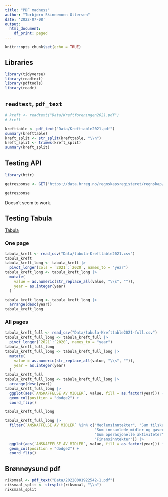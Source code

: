 ```yaml
---
title: "PDF madness"
author: "Torbjørn Skinnemoen Ottersen"
date: '2022-07-08'
output: 
  html_document: 
    df_print: paged
---
```


```r
knitr::opts_chunk$set(echo = TRUE)
```

## Libraries

```r
library(tidyverse)
library(readtext)
library(pdftools)
library(readr)
```

## `readtext`, `pdf_text`

```r
# kreft <- readtext("Data/Kreftforeningen2021.pdf")
# kreft

krefttable <- pdf_text("Data/Krefttable2021.pdf")
summary(krefttable)
kreft_split <- str_split(krefttable, "\\n")
kreft_split <- trimws(kreft_split)
summary(kreft_split)
```

## Testing API

```r
library(httr)

getresponse <- GET("https://data.brreg.no/regnskapsregisteret/regnskap/951812528?%C3%A5r=2019&regnskapstype=SELSKAP")

getresponse

```

Doesn't seem to work.

## Testing Tabula

[Tabula](https://tabula.technology)

### One page

```r
tabula_kreft <- read_csv("Data/tabula-Krefttable2021.csv")
tabula_kreft
tabula_kreft_long <- tabula_kreft |> 
  pivot_longer(cols = `2021`:`2020`, names_to = "year")
tabula_kreft_long <- tabula_kreft_long |> 
  mutate(
    value = as.numeric(str_replace_all(value, "\\s", "")),
    year = as.integer(year)
  )

tabula_kreft_long <- tabula_kreft_long |> 
  arrange(desc(year))
tabula_kreft_long
```

### All pages
```r
tabula_kreft_full <- read_csv("Data/tabula-Krefttable2021-full.csv")
tabula_kreft_full_long <- tabula_kreft_full |> 
  pivot_longer(`2021`:`2020`, names_to = "year")
tabula_kreft_full_long
tabula_kreft_full_long <- tabula_kreft_full_long |> 
  mutate(
    value = as.numeric(str_replace_all(value, "\\s", "")),
    year = as.integer(year)
  )
tabula_kreft_full
tabula_kreft_full_long <- tabula_kreft_full_long |> 
  arrange(desc(year))
tabula_kreft_full_long |> 
  ggplot(aes(`ANSKAFFELSE AV MIDLER`, value, fill = as.factor(year))) +
  geom_col(position = "dodge2") +
  coord_flip()

tabula_kreft_full_long

tabula_kreft_full_long |> 
  filter(`ANSKAFFELSE AV MIDLER` %in% c("Medlemsinntekter", "Sum tilskudd",
                                        "Sum innsamlede midler og gaver",
                                        "Sum operasjonelle aktiviteter",
                                        "Finansinntekter")) |> 
  ggplot(aes(`ANSKAFFELSE AV MIDLER`, value, fill = as.factor(year))) +
  geom_col(position = "dodge2") +
  coord_flip()
```

## Brønnøysund pdf
```r
riksmaal <- pdf_text("Data/20220001922542-1.pdf")
riksmaal_split <- strsplit(riksmaal, "\\n")
riksmaal_split
```








